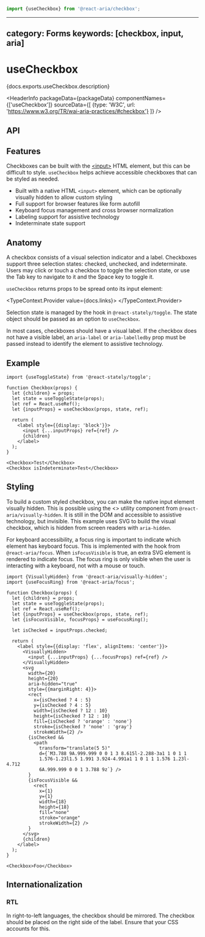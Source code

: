 <!-- Copyright 2020 Adobe. All rights reserved.
This file is licensed to you under the Apache License, Version 2.0 (the "License");
you may not use this file except in compliance with the License. You may obtain a copy
of the License at http://www.apache.org/licenses/LICENSE-2.0
Unless required by applicable law or agreed to in writing, software distributed under
the License is distributed on an "AS IS" BASIS, WITHOUT WARRANTIES OR REPRESENTATIONS
OF ANY KIND, either express or implied. See the License for the specific language
governing permissions and limitations under the License. -->



```jsx import
import {useCheckbox} from '@react-aria/checkbox';
```

---
category: Forms
keywords: [checkbox, input, aria]
---

# useCheckbox

<p>{docs.exports.useCheckbox.description}</p>

<HeaderInfo
  packageData={packageData}
  componentNames={['useCheckbox']}
  sourceData={[
    {type: 'W3C', url: 'https://www.w3.org/TR/wai-aria-practices/#checkbox'}
  ]} />

## API

<FunctionAPI function={docs.exports.useCheckbox} links={docs.links} />

## Features

Checkboxes can be built with the [&lt;input&gt;](https://developer.mozilla.org/en-US/docs/Web/HTML/Element/input)
HTML element, but this can be difficult to style. `useCheckbox` helps achieve accessible checkboxes
that can be styled as needed.

* Built with a native HTML `<input>` element, which can be optionally visually
  hidden to allow custom styling
* Full support for browser features like form autofill
* Keyboard focus management and cross browser normalization
* Labeling support for assistive technology
* Indeterminate state support

## Anatomy

A checkbox consists of a visual selection indicator and a label. Checkboxes support three
selection states: checked, unchecked, and indeterminate. Users may click or touch a checkbox
to toggle the selection state, or use the Tab key to navigate to it and the Space key to toggle it.

`useCheckbox` returns props to be spread onto its input element:

<TypeContext.Provider value={docs.links}>
  <InterfaceType properties={docs.links[docs.exports.useCheckbox.return.id].properties} />
</TypeContext.Provider>

Selection state is managed by the <TypeLink links={statelyDocs.links} type={statelyDocs.exports.useToggleState} />
hook in `@react-stately/toggle`. The state object should be passed as an option to `useCheckbox`.

In most cases, checkboxes should have a visual label. If the checkbox does not have a visible label,
an `aria-label` or `aria-labelledby` prop must be passed instead to identify the element to assistive
technology.

## Example

```tsx example
import {useToggleState} from '@react-stately/toggle';

function Checkbox(props) {
  let {children} = props;
  let state = useToggleState(props);
  let ref = React.useRef();
  let {inputProps} = useCheckbox(props, state, ref);

  return (
    <label style={{display: 'block'}}>
      <input {...inputProps} ref={ref} />
      {children}
    </label>
  );
}

<Checkbox>Test</Checkbox>
<Checkbox isIndeterminate>Test</Checkbox>
```

## Styling

To build a custom styled checkbox, you can make the native input element visually hidden.
This is possible using the &lt;<TypeLink links={hiddenDocs.links} type={hiddenDocs.exports.VisuallyHidden} />&gt;
utility component from `@react-aria/visually-hidden`. It is still in the DOM and accessible to
assistive technology, but invisible. This example uses SVG to build the visual checkbox,
which is hidden from screen readers with `aria-hidden`.

For keyboard accessibility, a focus ring is important to indicate which element has keyboard focus.
This is implemented with the <TypeLink links={focusDocs.links} type={focusDocs.exports.useFocusRing} />
hook from `@react-aria/focus`. When `isFocusVisible` is true, an extra SVG element is
rendered to indicate focus. The focus ring is only visible when the user is interacting
with a keyboard, not with a mouse or touch.

```tsx example
import {VisuallyHidden} from '@react-aria/visually-hidden';
import {useFocusRing} from '@react-aria/focus';

function Checkbox(props) {
  let {children} = props;
  let state = useToggleState(props);
  let ref = React.useRef();
  let {inputProps} = useCheckbox(props, state, ref);
  let {isFocusVisible, focusProps} = useFocusRing();

  let isChecked = inputProps.checked;

  return (
    <label style={{display: 'flex', alignItems: 'center'}}>
      <VisuallyHidden>
        <input {...inputProps} {...focusProps} ref={ref} />
      </VisuallyHidden>
      <svg
        width={20}
        height={20}
        aria-hidden="true"
        style={{marginRight: 4}}>
        <rect
          x={isChecked ? 4 : 5}
          y={isChecked ? 4 : 5}
          width={isChecked ? 12 : 10}
          height={isChecked ? 12 : 10}
          fill={isChecked ? 'orange' : 'none'}
          stroke={isChecked ? 'none' : 'gray'}
          strokeWidth={2} />
        {isChecked &&
          <path
            transform="translate(5 5)"
            d={`M3.788 9A.999.999 0 0 1 3 8.615l-2.288-3a1 1 0 1 1
            1.576-1.23l1.5 1.991 3.924-4.991a1 1 0 1 1 1.576 1.23l-4.712
            6A.999.999 0 0 1 3.788 9z`} />
        }
        {isFocusVisible &&
          <rect
            x={1}
            y={1}
            width={18}
            height={18}
            fill="none"
            stroke="orange"
            strokeWidth={2} />
        }
      </svg>
      {children}
    </label>
  );
}

<Checkbox>Foo</Checkbox>
```

## Internationalization

### RTL

In right-to-left languages, the checkbox should be mirrored. The checkbox should be placed on the right
side of the label. Ensure that your CSS accounts for this.

